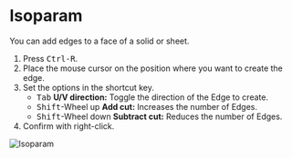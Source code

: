 
<Reference shortcut="Ctrl-R" command="Isoparam" button="" />

# Isoparam

You can add edges to a face of a solid or sheet.

1. Press <kbd>Ctrl-R</kbd>.
2. Place the mouse cursor on the position where you want to create the edge.
3. Set the options in the shortcut key.
   - <kbd>Tab</kbd> **U/V direction:** Toggle the direction of the Edge to create.
   - <kbd>Shift</kbd>-Wheel up **Add cut:** Increases the number of Edges.
   - <kbd>Shift</kbd>-Wheel down **Subtract cut:** Reduces the number of Edges.
4. Confirm with right-click.

![Isoparam](/img/isoparam.gif)






